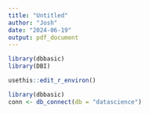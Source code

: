 ```yaml
---
title: "Untitled"
author: "Josh"
date: "2024-06-19"
output: pdf_document
---
```


```r
library(dbbasic)
library(DBI)

usethis::edit_r_environ()
```


```r

library(dbbasic)
conn <- db_connect(db = "datascience")

```

